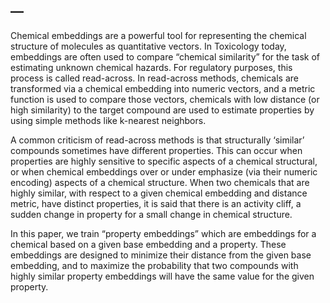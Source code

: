 ---
---

Chemical embeddings are a powerful tool for representing the chemical structure of molecules as quantitative vectors. In Toxicology today, embeddings are often used to compare "chemical similarity" for the task of estimating unknown chemical hazards. For regulatory purposes, this process is called read-across. In read-across methods, chemicals are transformed via a chemical embedding into numeric vectors, and a metric function is used to compare those vectors, chemicals with low distance (or high similarity) to the target compound are used to estimate properties by using simple methods like k-nearest neighbors.

A common criticism of read-across methods is that structurally 'similar' compounds sometimes have different properties. This can occur when properties are highly sensitive to specific aspects of a chemical structural, or when chemical embeddings over or under emphasize (via their numeric encoding) aspects of a chemical structure. When two chemicals that are highly similar, with respect to a given chemical embedding and distance metric, have distinct properties, it is said that there is an activity cliff, a sudden change in property for a small change in chemical structure.

In this paper, we train "property embeddings" which are embeddings for a chemical based on a given base embedding and a property. These embeddings are designed to minimize their distance from the given base embedding, and to maximize the probability that two compounds with highly similar property embeddings will have the same value for the given property.
